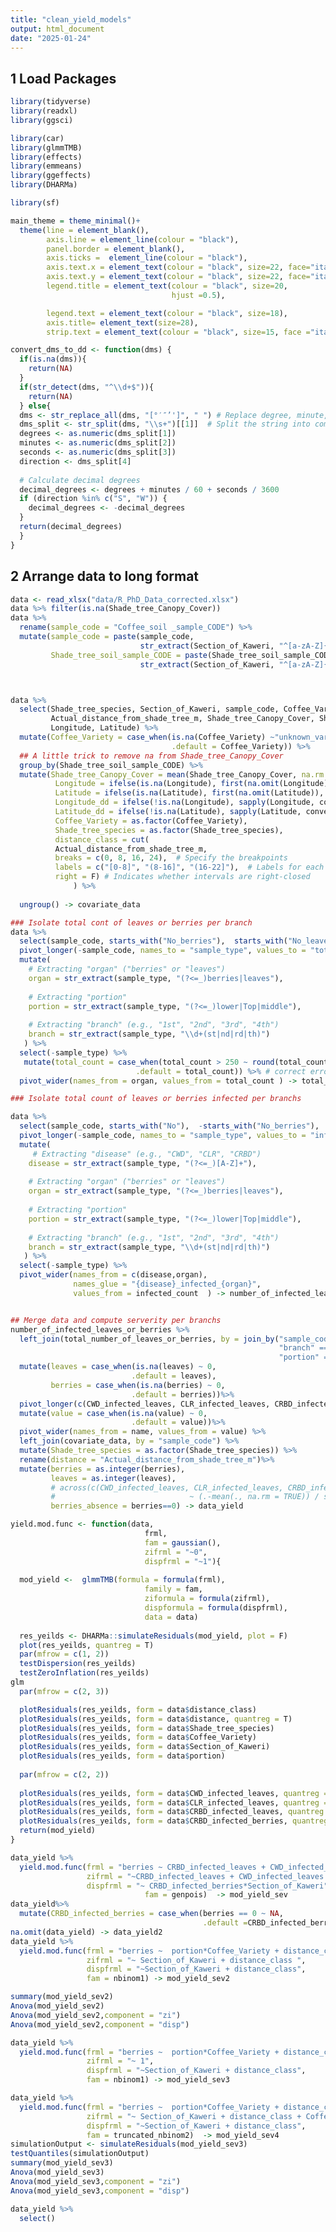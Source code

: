 ```yaml
---
title: "clean_yield_models"
output: html_document
date: "2025-01-24"
---
```


## 1 Load Packages
```r
library(tidyverse)
library(readxl)
library(ggsci)

library(car)
library(glmmTMB)
library(effects)
library(emmeans)
library(ggeffects)
library(DHARMa)

library(sf)

main_theme = theme_minimal()+
  theme(line = element_blank(), 
        axis.line = element_line(colour = "black"),
        panel.border = element_blank(),
        axis.ticks =  element_line(colour = "black"),
        axis.text.x = element_text(colour = "black", size=22, face="italic", angle = 45, vjust = 1, hjust = 1),
        axis.text.y = element_text(colour = "black", size=22, face="italic"),
        legend.title = element_text(colour = "black", size=20,
                                    hjust =0.5),

        legend.text = element_text(colour = "black", size=18),
        axis.title= element_text(size=28),
        strip.text = element_text(colour = "black", size=15, face ="italic"))

convert_dms_to_dd <- function(dms) {
  if(is.na(dms)){
    return(NA)
  }
  if(str_detect(dms, "^\\d+$")){
    return(NA)
  } else{
  dms <- str_replace_all(dms, "[°′″’']", " ") # Replace degree, minute, and second symbols with spaces
  dms_split <- str_split(dms, "\\s+")[[1]]  # Split the string into components
  degrees <- as.numeric(dms_split[1])
  minutes <- as.numeric(dms_split[2])
  seconds <- as.numeric(dms_split[3])
  direction <- dms_split[4]
  
  # Calculate decimal degrees
  decimal_degrees <- degrees + minutes / 60 + seconds / 3600
  if (direction %in% c("S", "W")) {
    decimal_degrees <- -decimal_degrees
  }
  return(decimal_degrees)
  }
}

```

## 2 Arrange data to long format

```r
data <- read_xlsx("data/R_PhD_Data_corrected.xlsx")
data %>% filter(is.na(Shade_tree_Canopy_Cover))
data %>%
  rename(sample_code = "Coffee_soil _sample_CODE") %>%
  mutate(sample_code = paste(sample_code,
                             str_extract(Section_of_Kaweri, "^[a-zA-Z]{4}"), sep = "_"),
         Shade_tree_soil_sample_CODE = paste(Shade_tree_soil_sample_CODE,
                             str_extract(Section_of_Kaweri, "^[a-zA-Z]{4}"), sep = "_")) -> data



data %>%
  select(Shade_tree_species, Section_of_Kaweri, sample_code, Coffee_Variety,
         Actual_distance_from_shade_tree_m, Shade_tree_Canopy_Cover, Shade_tree_soil_sample_CODE,
         Longitude, Latitude) %>% 
  mutate(Coffee_Variety = case_when(is.na(Coffee_Variety) ~"unknown_var",
                                    .default = Coffee_Variety)) %>%
  ## A little trick to remove na from Shade_tree_Canopy_Cover
  group_by(Shade_tree_soil_sample_CODE) %>%
  mutate(Shade_tree_Canopy_Cover = mean(Shade_tree_Canopy_Cover, na.rm = T),
          Longitude = ifelse(is.na(Longitude), first(na.omit(Longitude)), Longitude),
          Latitude = ifelse(is.na(Latitude), first(na.omit(Latitude)), Latitude),
          Longitude_dd = ifelse(!is.na(Longitude), sapply(Longitude, convert_dms_to_dd), NA),
          Latitude_dd = ifelse(!is.na(Latitude), sapply(Latitude, convert_dms_to_dd), NA),
          Coffee_Variety = as.factor(Coffee_Variety),
          Shade_tree_species = as.factor(Shade_tree_species),
          distance_class = cut(
          Actual_distance_from_shade_tree_m,
          breaks = c(0, 8, 16, 24),  # Specify the breakpoints
          labels = c("[0-8]", "(8-16]", "(16-22]"),  # Labels for each range
          right = F) # Indicates whether intervals are right-closed
              ) %>%
  
  ungroup() -> covariate_data

```

```r
### Isolate total cont of leaves or berries per branch
data %>%
  select(sample_code, starts_with("No_berries"),  starts_with("No_leaves")) %>%
  pivot_longer(-sample_code, names_to = "sample_type", values_to = "total_count") %>%
  mutate(
    # Extracting "organ" ("berries" or "leaves")
    organ = str_extract(sample_type, "(?<=_)berries|leaves"),
    
    # Extracting "portion"
    portion = str_extract(sample_type, "(?<=_)lower|Top|middle"),
    
    # Extracting "branch" (e.g., "1st", "2nd", "3rd", "4th")
    branch = str_extract(sample_type, "\\d+(st|nd|rd|th)")
   ) %>%
  select(-sample_type) %>%
   mutate(total_count = case_when(total_count > 250 ~ round(total_count/10),
                            .default = total_count)) %>% # correct error (5 branch have more than 150 leaves -> error due to one digit added when tipping)
  pivot_wider(names_from = organ, values_from = total_count ) -> total_number_of_leaves_or_berries

### Isolate total count of leaves or berries infected per branchs

data %>%
  select(sample_code, starts_with("No"),  -starts_with("No_berries"),  -starts_with("No_leaves")) %>% # extract the total number of leaves/berries and the number of leaves/berries infected
  pivot_longer(-sample_code, names_to = "sample_type", values_to = "infected_count") %>%
  mutate(
     # Extracting "disease" (e.g., "CWD", "CLR", "CRBD")
    disease = str_extract(sample_type, "(?<=_)[A-Z]+"),
    
    # Extracting "organ" ("berries" or "leaves")
    organ = str_extract(sample_type, "(?<=_)berries|leaves"),
    
    # Extracting "portion"
    portion = str_extract(sample_type, "(?<=_)lower|Top|middle"),
    
    # Extracting "branch" (e.g., "1st", "2nd", "3rd", "4th")
    branch = str_extract(sample_type, "\\d+(st|nd|rd|th)")
   ) %>%
  select(-sample_type) %>%
  pivot_wider(names_from = c(disease,organ),
              names_glue = "{disease}_infected_{organ}",
              values_from = infected_count  ) -> number_of_infected_leaves_or_berries


## Merge data and compute serverity per branchs
number_of_infected_leaves_or_berries %>%
  left_join(total_number_of_leaves_or_berries, by = join_by("sample_code" == "sample_code",
                                                            "branch" == "branch",
                                                            "portion" == "portion")) %>%
  mutate(leaves = case_when(is.na(leaves) ~ 0,
                           .default = leaves),
         berries = case_when(is.na(berries) ~ 0,
                           .default = berries))%>%
  pivot_longer(c(CWD_infected_leaves, CLR_infected_leaves, CRBD_infected_leaves, CRBD_infected_berries)) %>%
  mutate(value = case_when(is.na(value) ~ 0,
                           .default = value))%>%
  pivot_wider(names_from = name, values_from = value) %>%
  left_join(covariate_data, by = "sample_code") %>%
  mutate(Shade_tree_species = as.factor(Shade_tree_species)) %>%
  rename(distance = "Actual_distance_from_shade_tree_m")%>%
  mutate(berries = as.integer(berries),
         leaves = as.integer(leaves),
         # across(c(CWD_infected_leaves, CLR_infected_leaves, CRBD_infected_leaves, CRBD_infected_berries), 
         #                              ~ (.-mean(., na.rm = TRUE)) / sd(., na.rm = TRUE)),
         berries_absence = berries==0) -> data_yield

```

```r
yield.mod.func <- function(data, 
                              frml,
                              fam = gaussian(),
                              zifrml = "~0",
                              dispfrml = "~1"){
 
  mod_yield <-  glmmTMB(formula = formula(frml),
                              family = fam,
                              ziformula = formula(zifrml),
                              dispformula = formula(dispfrml),
                              data = data)
  
  res_yeilds <- DHARMa::simulateResiduals(mod_yield, plot = F)
  plot(res_yeilds, quantreg = T)
  par(mfrow = c(1, 2))
  testDispersion(res_yeilds)
  testZeroInflation(res_yeilds)
glm
  par(mfrow = c(2, 3))

  plotResiduals(res_yeilds, form = data$distance_class)
  plotResiduals(res_yeilds, form = data$distance, quantreg = T)
  plotResiduals(res_yeilds, form = data$Shade_tree_species)
  plotResiduals(res_yeilds, form = data$Coffee_Variety)
  plotResiduals(res_yeilds, form = data$Section_of_Kaweri)
  plotResiduals(res_yeilds, form = data$portion)
  
  par(mfrow = c(2, 2))
  
  plotResiduals(res_yeilds, form = data$CWD_infected_leaves, quantreg = T)
  plotResiduals(res_yeilds, form = data$CLR_infected_leaves, quantreg = T)
  plotResiduals(res_yeilds, form = data$CRBD_infected_leaves, quantreg = T)
  plotResiduals(res_yeilds, form = data$CRBD_infected_berries, quantreg = T)
  return(mod_yield)
}
```


```r
data_yield %>%
  yield.mod.func(frml = "berries ~ CRBD_infected_leaves + CWD_infected_leaves + CLR_infected_leaves + portion + Section_of_Kaweri + Coffee_Variety +distance*Shade_tree_species",
                 zifrml = "~CRBD_infected_leaves + CWD_infected_leaves + CLR_infected_leaves + portion + Coffee_Variety",
                 dispfrml = "~ CRBD_infected_berries*Section_of_Kaweri",
                              fam = genpois)  -> mod_yield_sev
data_yield%>%
  mutate(CRBD_infected_berries = case_when(berries == 0 ~ NA,
                                           .default =CRBD_infected_berries ))
na.omit(data_yield) -> data_yield2
data_yield %>%  
  yield.mod.func(frml = "berries ~  portion*Coffee_Variety + distance_class+Shade_tree_speciesSection_of_Kaweri + CRBD_infected_leaves + CWD_infected_leaves",
                 zifrml = "~ Section_of_Kaweri + distance_class ",
                 dispfrml = "~Section_of_Kaweri + distance_class",
                 fam = nbinom1) -> mod_yield_sev2

summary(mod_yield_sev2)
Anova(mod_yield_sev2)
Anova(mod_yield_sev2,component = "zi")
Anova(mod_yield_sev2,component = "disp")

data_yield %>%  
  yield.mod.func(frml = "berries ~  portion*Coffee_Variety + distance_class + Section_of_Kaweri + CRBD_infected_leaves + CWD_infected_leaves + CLR_infected_leaves",
                 zifrml = "~ 1",
                 dispfrml = "~Section_of_Kaweri + distance_class",
                 fam = nbinom1) -> mod_yield_sev3

data_yield %>%  
  yield.mod.func(frml = "berries ~  portion*Coffee_Variety + distance_class*Shade_tree_species + Section_of_Kaweri  + (CRBD_infected_leaves + CWD_infected_leaves + CLR_infected_leaves)*Shade_tree_species ",
                 zifrml = "~ Section_of_Kaweri + distance_class + Coffee_Variety ",
                 dispfrml = "~Section_of_Kaweri + distance_class",
                 fam = truncated_nbinom2)  -> mod_yield_sev4
simulationOutput <- simulateResiduals(mod_yield_sev3)
testQuantiles(simulationOutput)
summary(mod_yield_sev3)
Anova(mod_yield_sev3)
Anova(mod_yield_sev3,component = "zi")
Anova(mod_yield_sev3,component = "disp")
```

```r
data_yield %>%
  select()
```

